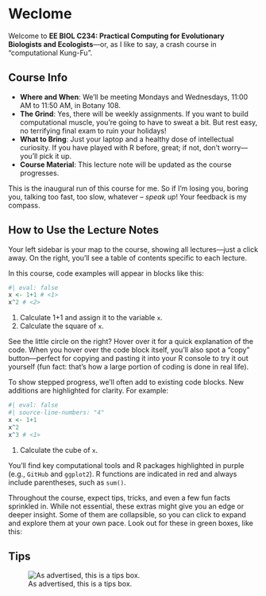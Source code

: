 # Weclome {.unnumbered}

Welcome to **EE BIOL C234: Practical Computing for Evolutionary Biologists and Ecologists**—or, as I like to say, a crash course in "computational Kung-Fu".

## Course Info
- **Where and When**: We'll be meeting Mondays and Wednesdays, 11:00 AM to 11:50 AM, in Botany 108. 
- **The Grind**: Yes, there will be weekly assignments. If you want to build computational muscle, you're going to have to sweat a bit. But rest easy, no terrifying final exam to ruin your holidays!
- **What to Bring**: Just your laptop and a healthy dose of intellectual curiosity. If you have played with R before, great; if not, don’t worry—you’ll pick it up.
- **Course Material**: This lecture note will be updated as the course progresses.
<!-- - **The Escape Hatch**: You don't even have to show up to every class! Frankly, some of the class might already be old hat to you. Before each lecture, I'll post the lecture notes, so if you're already up to speed, feel free to skip out. Just make sure you deliver on those assignments. -->

This is the inaugural run of this course for me. So if I'm losing you, boring you, talking too fast, too slow, whatever – *speak up*! Your feedback is my compass.

## How to Use the Lecture Notes
Your left sidebar is your map to the course, showing all lectures—just a click away. On the right, you’ll see a table of contents specific to each lecture.

In this course, code examples will appear in blocks like this:
```r
#| eval: false
x <- 1+1 # <1>
x^2 # <2>
```
1. Calculate 1+1 and assign it to the variable `x`.
2. Calculate the square of `x`.

See the little circle on the right? Hover over it for a quick explanation of the code. When you hover over the code block itself, you’ll also spot a “copy” button—perfect for copying and pasting it into your R console to try it out yourself (fun fact: that’s how a large portion of coding is done in real life).

To show stepped progress, we'll often add to existing code blocks. New additions are highlighted for clarity. For example:
```r
#| eval: false
#| source-line-numbers: "4"
x <- 1+1 
x^2 
x^3 # <1>
```
1. Calculate the cube of `x`.

You'll find key computational tools and R packages highlighted in purple (e.g., `GitHub` and `ggplot2`). R functions are indicated in red and always include parentheses, such as `sum()`.

Throughout the course, expect tips, tricks, and even a few fun facts sprinkled in. While not essential, these extras might give you an edge or deeper insight. Some of them are collapsible, so you can click to expand and explore them at your own pace. Look out for these in green boxes, like this:

::: {.callout-tip collapse="true"}
## Tips
![As advertised, this is a tips box.](img/syllabus_tip.png)
:::

